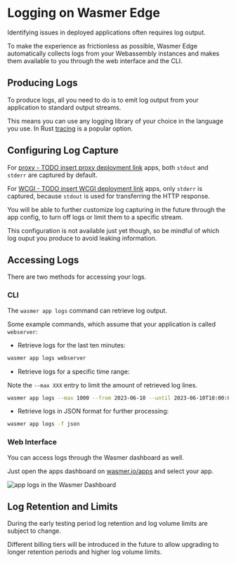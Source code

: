 # Logging on Wasmer Edge

Identifying issues in deployed applications often requires log output. 

To make the experience as frictionless as possible, Wasmer Edge automatically
collects logs from your Webassembly instances and makes them available to you
through the web interface and the CLI.

## Producing Logs

To produce logs, all you need to do is to emit log output from your application
to standard output streams.

This means you can use any logging library of your choice in the language you use.
In Rust [tracing](https://github.com/tokio-rs/tracing) is a popular option.

## Configuring Log Capture

For [proxy - TODO insert proxy deployment link](./) apps, both `stdout` and
`stderr` are captured by default.

For [WCGI - TODO insert WCGI deployment link](./) apps, only `stderr` is captured,
because `stdout` is used for transferring the HTTP response.

You will be able to further customize log capturing in the future through the
app config, to turn off logs or limit them to a specific stream.

This configuration is not available just yet though, so be mindful of which log
ouput you produce to avoid leaking information.

## Accessing Logs

There are two methods for accessing your logs.

### CLI

The `wasmer app logs` command can retrieve log output.

Some example commands, which assume that your application is called `webserver`:

* Retrieve logs for the last ten minutes:

```bash
wasmer app logs webserver
```

* Retrieve logs for a specific time range:

Note the `--max XXX` entry to limit the amount of retrieved log lines.

```bash
wasmer app logs --max 1000 --from 2023-06-10 --until 2023-06-10T10:00:00
```

* Retrieve logs in JSON format for further processing:

```bash
wasmer app logs -f json
```

### Web Interface

You can access logs through the Wasmer dashboard as well.

Just open the apps dashboard on [wasmer.io/apps](https://wasmer.io/apps) and
select your app.

![app logs in the Wasmer Dashboard](./logging_webui.png)

## Log Retention and Limits

During the early testing period log retention and log volume limits are subject
to change.

Different billing tiers will be introduced in the future to allow upgrading to
longer retention periods and higher log volume limits.

